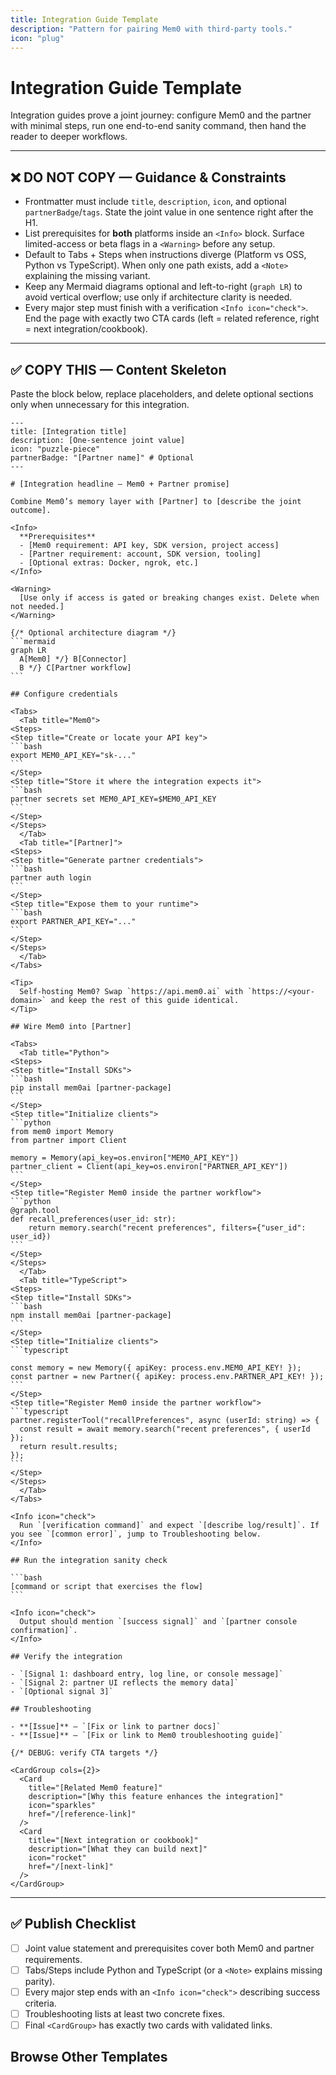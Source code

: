 ```yaml
---
title: Integration Guide Template
description: "Pattern for pairing Mem0 with third-party tools."
icon: "plug"
---
```


# Integration Guide Template

Integration guides prove a joint journey: configure Mem0 and the partner with minimal steps, run one end-to-end sanity command, then hand the reader to deeper workflows.

---

## ❌ DO NOT COPY — Guidance & Constraints
- Frontmatter must include `title`, `description`, `icon`, and optional `partnerBadge`/`tags`. State the joint value in one sentence right after the H1.
- List prerequisites for **both** platforms inside an `<Info>` block. Surface limited-access or beta flags in a `<Warning>` before any setup.
- Default to Tabs + Steps when instructions diverge (Platform vs OSS, Python vs TypeScript). When only one path exists, add a `<Note>` explaining the missing variant.
- Keep any Mermaid diagrams optional and left-to-right (`graph LR`) to avoid vertical overflow; use only if architecture clarity is needed.
- Every major step must finish with a verification `<Info icon="check">`. End the page with exactly two CTA cards (left = related reference, right = next integration/cookbook).

---

## ✅ COPY THIS — Content Skeleton
Paste the block below, replace placeholders, and delete optional sections only when unnecessary for this integration.

````mdx
---
title: [Integration title]
description: [One-sentence joint value]
icon: "puzzle-piece"
partnerBadge: "[Partner name]" # Optional
---

# [Integration headline — Mem0 + Partner promise]

Combine Mem0’s memory layer with [Partner] to [describe the joint outcome].

<Info>
  **Prerequisites**
  - [Mem0 requirement: API key, SDK version, project access]
  - [Partner requirement: account, SDK version, tooling]
  - [Optional extras: Docker, ngrok, etc.]
</Info>

<Warning>
  [Use only if access is gated or breaking changes exist. Delete when not needed.]
</Warning>

{/* Optional architecture diagram */}
```mermaid
graph LR
  A[Mem0] */} B[Connector]
  B */} C[Partner workflow]
```

## Configure credentials

<Tabs>
  <Tab title="Mem0">
<Steps>
<Step title="Create or locate your API key">
```bash
export MEM0_API_KEY="sk-..."
```
</Step>
<Step title="Store it where the integration expects it">
```bash
partner secrets set MEM0_API_KEY=$MEM0_API_KEY
```
</Step>
</Steps>
  </Tab>
  <Tab title="[Partner]">
<Steps>
<Step title="Generate partner credentials">
```bash
partner auth login
```
</Step>
<Step title="Expose them to your runtime">
```bash
export PARTNER_API_KEY="..."
```
</Step>
</Steps>
  </Tab>
</Tabs>

<Tip>
  Self-hosting Mem0? Swap `https://api.mem0.ai` with `https://<your-domain>` and keep the rest of this guide identical.
</Tip>

## Wire Mem0 into [Partner]

<Tabs>
  <Tab title="Python">
<Steps>
<Step title="Install SDKs">
```bash
pip install mem0ai [partner-package]
```
</Step>
<Step title="Initialize clients">
```python
from mem0 import Memory
from partner import Client

memory = Memory(api_key=os.environ["MEM0_API_KEY"])
partner_client = Client(api_key=os.environ["PARTNER_API_KEY"])
```
</Step>
<Step title="Register Mem0 inside the partner workflow">
```python
@graph.tool
def recall_preferences(user_id: str):
    return memory.search("recent preferences", filters={"user_id": user_id})
```
</Step>
</Steps>
  </Tab>
  <Tab title="TypeScript">
<Steps>
<Step title="Install SDKs">
```bash
npm install mem0ai [partner-package]
```
</Step>
<Step title="Initialize clients">
```typescript

const memory = new Memory({ apiKey: process.env.MEM0_API_KEY! });
const partner = new Partner({ apiKey: process.env.PARTNER_API_KEY! });
```
</Step>
<Step title="Register Mem0 inside the partner workflow">
```typescript
partner.registerTool("recallPreferences", async (userId: string) => {
  const result = await memory.search("recent preferences", { userId });
  return result.results;
});
```
</Step>
</Steps>
  </Tab>
</Tabs>

<Info icon="check">
  Run `[verification command]` and expect `[describe log/result]`. If you see `[common error]`, jump to Troubleshooting below.
</Info>

## Run the integration sanity check

```bash
[command or script that exercises the flow]
```

<Info icon="check">
  Output should mention `[success signal]` and `[partner console confirmation]`.
</Info>

## Verify the integration

- `[Signal 1: dashboard entry, log line, or console message]`
- `[Signal 2: partner UI reflects the memory data]`
- `[Optional signal 3]`

## Troubleshooting

- **[Issue]** — `[Fix or link to partner docs]`
- **[Issue]** — `[Fix or link to Mem0 troubleshooting guide]`

{/* DEBUG: verify CTA targets */}

<CardGroup cols={2}>
  <Card
    title="[Related Mem0 feature]"
    description="[Why this feature enhances the integration]"
    icon="sparkles"
    href="/[reference-link]"
  />
  <Card
    title="[Next integration or cookbook]"
    description="[What they can build next]"
    icon="rocket"
    href="/[next-link]"
  />
</CardGroup>
````

---

## ✅ Publish Checklist
- [ ] Joint value statement and prerequisites cover both Mem0 and partner requirements.
- [ ] Tabs/Steps include Python and TypeScript (or a `<Note>` explains missing parity).
- [ ] Every major step ends with an `<Info icon="check">` describing success criteria.
- [ ] Troubleshooting lists at least two concrete fixes.
- [ ] Final `<CardGroup>` has exactly two cards with validated links.

## Browse Other Templates

<CardGroup cols={3}>
  <Card
    title="Quickstart"
    description="Install → Configure → Add → Search → Delete."
    icon="rocket"
    href="/templates/quickstart_template"
  />
  <Card
    title="Operation Guide"
    description="Single task walkthrough with verification checkpoints."
    icon="circle-check"
    href="/templates/operation_guide_template"
  />
  <Card
    title="Feature Guide"
    description="Explain when and why to use a capability, not just the API."
    icon="sparkles"
    href="/templates/feature_guide_template"
  />
  <Card
    title="Concept Guide"
    description="Define mental models, key terms, and diagrams."
    icon="brain"
    href="/templates/concept_guide_template"
  />
  <Card
    title="Integration Guide"
    description="Configure Mem0 alongside third-party tools."
    icon="plug"
    href="/templates/integration_guide_template"
  />
  <Card
    title="Cookbook"
    description="Narrative, end-to-end walkthroughs."
    icon="book-open"
    href="/templates/cookbook_template"
  />
  <Card
    title="API Reference"
    description="Endpoint specifics with dual-language examples."
    icon="code"
    href="/templates/api_reference_template"
  />
  <Card
    title="Parameters Reference"
    description="Accepted fields, defaults, and misuse fixes."
    icon="list"
    href="/templates/parameters_reference_template"
  />
  <Card
    title="Migration Guide"
    description="Plan → migrate → validate with rollback."
    icon="arrow-right"
    href="/templates/migration_guide_template"
  />
  <Card
    title="Release Notes"
    description="Ship highlights and required CTAs."
    icon="megaphone"
    href="/templates/release_notes_template"
  />
  <Card
    title="Troubleshooting Playbook"
    description="Symptom → diagnose → fix."
    icon="life-buoy"
    href="/templates/troubleshooting_playbook_template"
  />
  <Card
    title="Section Overview"
    description="Landing pages with card grids and CTA pair."
    icon="grid"
    href="/templates/section_overview_template"
  />
</CardGroup>

<CardGroup cols={2}>
  <Card
    title="Contribution Hub"
    description="Review the authoring workflow and linked templates."
    icon="clipboard-list"
    href="/platform/contribute"
  />
  <Card
    title="Docs Home"
    description="Return to the platform overview once you’re done."
    icon="compass"
    href="/platform/overview"
  />
</CardGroup>
